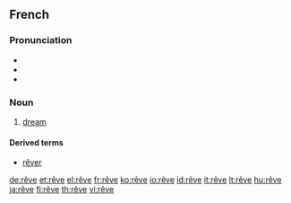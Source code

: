 {{see|rêvé}}
==French==

===Pronunciation===
*{{audio|Fr-rêve.ogg|audio}}
*{{IPA|/ʁɛv/|lang=fr}}
*{{IPA|/REv/}}

===Noun===
{{fr-noun|m}}

# [[dream]]

====Derived terms====
*[[rêver]]

[[de:rêve]]
[[et:rêve]]
[[el:rêve]]
[[fr:rêve]]
[[ko:rêve]]
[[io:rêve]]
[[id:rêve]]
[[it:rêve]]
[[lt:rêve]]
[[hu:rêve]]
[[ja:rêve]]
[[fi:rêve]]
[[th:rêve]]
[[vi:rêve]]
